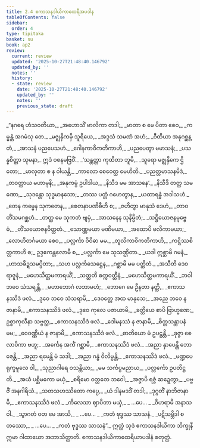```yaml
---
title: 2.4 ဧကာသနဒါယိကာထေရီအပဒါန
tableOfContents: false
sidebar:
  order: 4
type: tipitaka
basket: su
book: ap2
review:
  current: review
  updated: '2025-10-27T21:48:40.146792'
  updated_by: ''
  notes: ''
  history:
  - state: review
    date: '2025-10-27T21:48:40.146792'
    updated_by: ''
    notes: ''
    previous_state: draft
---
```



<ReviewStatus review={frontmatter.review} showDetails={true} />

<HypothesisAnnotation frontmatter={frontmatter} />

<DynamicBreadcrumb />

<Division number="37" book="ap2" e="ch" v="20" p="19">

<Paragraph number="199" type="verses" book="ap2">
_“နဂရေ ဟံသဝတိယာ,_  
_အဟောသိံ ဗာလိကာ တဒါ;_  
_မာတာ စ မေ ပိတာ စေဝ,_  
_ကမ္မန္တံ အဂမံသု တေ._  

</Paragraph>

</Division>
<Division number="38" book="ap2" e="ch" v="20" p="19">

<Paragraph number="200" type="verses" book="ap2">
_မဇ္ဈနှိကမှိ သူရိယေ,_  
_အဒ္ဒသံ သမဏံ အဟံ;_  
_ဝီထိယာ အနုဂစ္ဆန္တံ,_  
_အာသနံ ပညပေသဟံ._  

</Paragraph>

</Division>
<Division number="39" book="ap2" e="ch" v="20" p="19">

<Paragraph number="201" type="verses" book="ap2">
_ဂေါနကာဝိကတိကာဟိ,_  
_ပညပေတွာ မမာသနံ;_  
_ပသန္နစိတ္တာ သုမနာ,_  
ဣဒံ ဝစနမဗြဝိံ._  

</Paragraph>

</Division>
<Division number="40" book="ap2" e="ch" v="20" p="19">

<Paragraph number="202" type="verses" book="ap2">
_‘သန္တတ္တာ ကုထိတာ ဘူမိ,_  
_သူရော မဇ္ဈနှိကေ ဌိတော;_  
_မာလုတာ စ န ဝါယန္တိ,_  
_ကာလော စေဝေတ္ထ မေဟိတိ._  

</Paragraph>

</Division>
<Division number="41" book="ap2" e="ch" v="20" p="19">

<Paragraph number="203" type="verses" book="ap2">
_ပညတ္တမာသနမိဒံ,_  
_တဝတ္ထာယ မဟာမုနိ;_  
_အနုကမ္ပံ ဥပါဒါယ,_  
_နိသီဒ မမ အာသနေ’._  

</Paragraph>

</Division>
<Division number="42" book="ap2" e="ch" v="20" p="19">

<Paragraph number="204" type="verses" book="ap2">
_နိသီဒိ တတ္ထ သမဏော,_  
_သုဒန္တော သုဒ္ဓမာနသော;_  
_တဿ ပတ္တံ ဂဟေတွာန,_  
_ယထာရန္ဓံ အဒါသဟံ._  

</Paragraph>

</Division>
<Division number="43" book="ap2" e="ch" v="20" p="19">

<Paragraph number="205" type="verses" book="ap2">
_တေန ကမ္မေန သုကတေန,_  
_စေတနာပဏိဓီဟိ စ;_  
_ဇဟိတွာ မာနုသံ ဒေဟံ,_  
_တာဝတိံသမဂစ္ဆဟံ._  

</Paragraph>

</Division>
<Division number="44" book="ap2" e="ch" v="20" p="19">

<Paragraph number="206" type="verses" book="ap2">
_တတ္ထ မေ သုကတံ ဗျမှံ,_  
_အာသနေန သုနိမ္မိတံ;_  
_သဋ္ဌိယောဇနမုဗ္ဗေဓံ,_  
_တိံသယောဇနဝိတ္ထတံ._  

</Paragraph>

</Division>
<Division number="45" book="ap2" e="ch" v="20" p="19">

<Paragraph number="207" type="verses" book="ap2">
_သောဏ္ဏမယာ မဏိမယာ,_  
_အထောပိ ဖလိကာမယာ;_  
_လောဟိတင်္ဂမယာ စေဝ,_  
_ပလ္လင်္ကာ ဝိဝိဓာ မမ._  

</Paragraph>

</Division>
<Division number="46" book="ap2" e="ch" v="20" p="20">

<Paragraph number="208" type="verses" book="ap2">
_တူလိကာဝိကတိကာဟိ,_  
_ကဋ္ဋိဿစိတ္တကာဟိ စ;_  
ဥဒ္ဒဧကန္တလောမီ စ,_  
_ပလ္လင်္ကာ မေ သုသဏ္ဌိတာ._  

</Paragraph>

</Division>
<Division number="47" book="ap2" e="ch" v="20" p="20">

<Paragraph number="209" type="verses" book="ap2">
_ယဒါ ဣစ္ဆာမိ ဂမနံ,_  
_ဟာသခိဍ္ဍသမပ္ပိတာ;_  
_သဟ ပလ္လင်္ကသေဋ္ဌေန,_  
_ဂစ္ဆာမိ မမ ပတ္ထိတံ._  

</Paragraph>

</Division>
<Division number="48" book="ap2" e="ch" v="20" p="20">

<Paragraph number="210" type="verses" book="ap2">
_အသီတိ ဒေဝရာဇူနံ,_  
_မဟေသိတ္တမကာရယိံ;_  
_သတ္တတိ စက္ကဝတ္တီနံ,_  
_မဟေသိတ္တမကာရယိံ._  

</Paragraph>

</Division>
<Division number="49" book="ap2" e="ch" v="20" p="20">

<Paragraph number="211" type="verses" book="ap2">
_ဘဝါဘဝေ သံသရန္တီ,_  
_မဟာဘောဂံ လဘာမဟံ;_  
_ဘောဂေ မေ ဦနတာ နတ္ထိ,_  
_ဧကာသနဿိဒံ ဖလံ._  

</Paragraph>

</Division>
<Division number="50" book="ap2" e="ch" v="20" p="20">

<Paragraph number="212" type="verses" book="ap2">
_ဒုဝေ ဘဝေ သံသရာမိ,_  
_ဒေဝတ္တေ အထ မာနုသေ;_  
_အညေ ဘဝေ န ဇာနာမိ,_  
_ဧကာသနဿိဒံ ဖလံ._  

</Paragraph>

</Division>
<Division number="51" book="ap2" e="ch" v="20" p="20">

<Paragraph number="213" type="verses" book="ap2">
_ဒုဝေ ကုလေ ပဇာယာမိ,_  
_ခတ္တိယေ စာပိ ဗြာဟ္မဏေ;_  
ဥစ္စာကုလီနာ သဗ္ဗတ္ထ,_  
_ဧကာသနဿိဒံ ဖလံ._  

</Paragraph>

</Division>
<Division number="52" book="ap2" e="ch" v="20" p="20">

<Paragraph number="214" type="verses" book="ap2">
_ဒေါမနဿံ န ဇာနာမိ,_  
_စိတ္တသန္တာပနံ မမ;_  
_ဝေဝဏ္ဏိယံ န ဇာနာမိ,_  
_ဧကာသနဿိဒံ ဖလံ._  

</Paragraph>

</Division>
<Division number="53" book="ap2" e="ch" v="20" p="20">

<Paragraph number="215" type="verses" book="ap2">
_ဓာတိယော မံ ဥပဋ္ဌန္တိ,_  
_ခုဇ္ဇာ စေလာပိကာ ဗဟူ;_  
_အင်္ကေန အင်္ကံ ဂစ္ဆာမိ,_  
_ဧကာသနဿိဒံ ဖလံ._  

</Paragraph>

</Division>
<Division number="54" book="ap2" e="ch" v="20" p="20">

<Paragraph number="216" type="verses" book="ap2">
_အညာ နှာပေန္တိ ဘောဇေန္တိ,_  
_အညာ ရမေန္တိ မံ သဒါ;_  
_အညာ ဂန္ဓံ ဝိလိမ္ပန္တိ,_  
_ဧကာသနဿိဒံ ဖလံ._  

</Paragraph>

</Division>
<Division number="55" book="ap2" e="ch" v="20" p="20">

<Paragraph number="217" type="verses" book="ap2">
_မဏ္ဍပေ ရုက္ခမူလေ ဝါ,_  
_သုညာဂါရေ ဝသန္တိယာ;_  
_မမ သင်္ကပ္ပမညာယ,_  
_ပလ္လင်္ကော ဥပတိဋ္ဌတိ._  

</Paragraph>

</Division>
<Division number="56" book="ap2" e="ch" v="20" p="20">

<Paragraph number="218" type="verses" book="ap2">
_အယံ ပစ္ဆိမကော မယှံ,_  
_စရိမော ဝတ္တတေ ဘဝေါ;_  
_အဇ္ဇာပိ ရဇ္ဇံ ဆဍ္ဍေတွာ,_  
_ပဗ္ဗဇိံ အနဂါရိယံ._  

</Paragraph>

</Division>
<Division number="57" book="ap2" e="ch" v="20" p="21">

<Paragraph number="219" type="verses" book="ap2">
_သတသဟဿိတော ကပ္ပေ,_  
_ယံ ဒါနမဒဒိံ တဒါ;_  
_ဒုဂ္ဂတိံ နာဘိဇာနာမိ,_  
_ဧကာသနဿိဒံ ဖလံ._  

</Paragraph>

</Division>
<Division number="58" book="ap2" e="ch" v="20" p="21">

<Paragraph number="220" type="verses" book="ap2">
_ကိလေသာ ဈာပိတာ မယှံ,_  
_ …ပေ… _  
_ဝိဟရာမိ အနာသဝါ._  

</Paragraph>

</Division>
<Division number="59" book="ap2" e="ch" v="20" p="21">

<Paragraph number="221" type="verses" book="ap2">
_သွာဂတံ ဝတ မေ အာသိ,_  
_ …ပေ… _  
_ကတံ ဗုဒ္ဓဿ သာသနံ._  

</Paragraph>

</Division>
<Division number="60" book="ap2" e="ch" v="20" p="21">

<Paragraph number="222" type="verses" book="ap2">
_ပဋိသမ္ဘိဒါ စတဿော,_  
_ …ပေ… _  
_ကတံ ဗုဒ္ဓဿ သာသနံ”._  

</Paragraph>

<Paragraph number="223" book="ap2">
ဣတ္ထံ သုဒံ ဧကာသနဒါယိကာ ဘိက္ခုနီ ဣမာ ဂါထာယော အဘာသိတ္ထာတိ.

</Paragraph>
</Division>

<Paragraph number="224" type="center" book="ap2">
ဧကာသနဒါယိကာထေရိယာပဒါနံ စတုတ္ထံ.
</Paragraph>